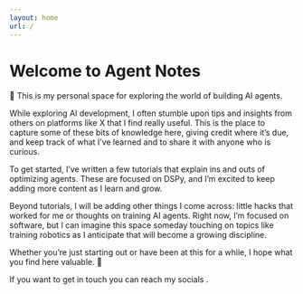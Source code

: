 ```yaml
---
layout: home
url: /
---
```


# Welcome to Agent Notes

🚀 This is my personal space for exploring the world of building AI agents. 

While exploring AI development, I often stumble upon tips and insights from others on platforms like X that I find really useful. This is the place to capture some of these bits of knowledge here, giving credit where it's due, and keep track of what I've learned and to share it with anyone who is curious.

To get started, I've written a few tutorials that explain ins and outs of optimizing agents. These are focused on DSPy, and I'm excited to keep adding more content as I learn and grow.

Beyond tutorials, I will be adding other things I come across: little hacks that worked for me or thoughts on training AI agents. Right now, I'm focused on software, but I can imagine this space someday touching on topics like training robotics as I anticipate that will become a growing discipline.

Whether you're just starting out or have been at this for a while, I hope what you find here valuable. 🌟

If you want to get in touch you can reach my socials <linkedin icon> <x platform icon>.